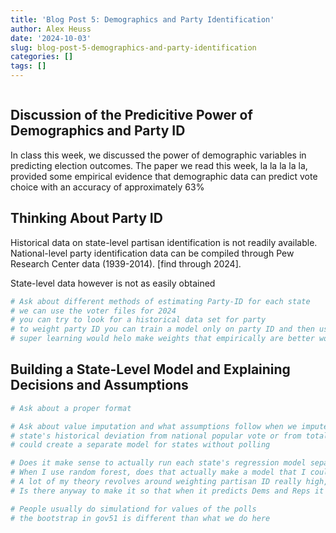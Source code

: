 ```yaml
---
title: 'Blog Post 5: Demographics and Party Identification'
author: Alex Heuss
date: '2024-10-03'
slug: blog-post-5-demographics-and-party-identification
categories: []
tags: []
---
```


```r

```

## Discussion of the Predicitive Power of Demographics and Party ID

In class this week, we discussed the power of demographic variables in predicting election outcomes. The paper we read this week, la la la la la, provided some empirical evidence that demographic data can predict vote choice with an accuracy of approximately 63%

## Thinking About Party ID

Historical data on state-level partisan identification is not readily available. National-level party identification data can be compiled through Pew Research Center data (1939-2014). [find through 2024]. 

State-level data however is not as easily obtained

```r
# Ask about different methods of estimating Party-ID for each state
# we can use the voter files for 2024
# you can try to look for a historical data set for party
# to weight party ID you can train a model only on party ID and then use ensembling
# super learning would helo make weights that empirically are better worse
```


## Building a State-Level Model and Explaining Decisions and Assumptions

```r
# Ask about a proper format
```

```r
# Ask about value imputation and what assumptions follow when we impute values
# state's historical deviation from national popular vote or from total outcome
# could create a separate model for states without polling

```

```r
# Does it make sense to actually run each state's regression model separately or does that reduce the statistical power of results too much? 
# When I use random forest, does that actually make a model that I could then hypothetically use to bootstrap a bunch of election simulations
# A lot of my theory revolves around weighting partisan ID really high, how exactly can I incorporate that into the model?
# Is there anyway to make it so that when it predicts Dems and Reps it won't be more than 100 or should I re-weight based on percentage (ex. Harris at 52 and Trump at 50, then Harris % of pop vote is 52/102)

# People usually do simulationd for values of the polls
# the bootstrap in gov51 is different than what we do here

```
